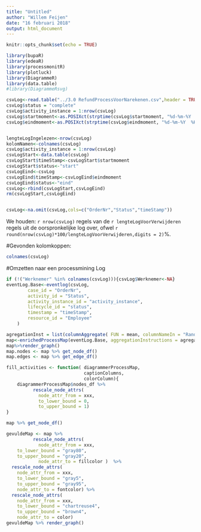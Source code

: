 ```yaml
---
title: "Untitled"
author: "Willem Feijen"
date: "16 februari 2018"
output: html_document
---
```


```r
knitr::opts_chunk$set(echo = TRUE)
```

```r
library(bupaR)
library(edeaR)
library(processmonitR)
library(plotluck)
library(DiagrammeR)
library(data.table)
#library(DiagrammeRsvg)

csvLog<-read.table("../3.0 RefundProcessVoorNarekenen.csv",header = TRUE, sep = ";",na = c("n.v.t.","onbekend"))
csvLog$status = "complete"
csvLog$activity_instance = 1:nrow(csvLog)
csvLog$startmoment<-as.POSIXct(strptime(csvLog$startmoment, "%d-%m-%Y  %H:%M"))
csvLog$eindmoment<-as.POSIXct(strptime(csvLog$eindmoment, "%d-%m-%Y  %H:%M"))


lengteLogIngelezen<-nrow(csvLog)
kolomNamen<-colnames(csvLog)
csvLog$activity_instance = 1:nrow(csvLog)
csvLogStart<-data.table(csvLog)
csvLogStart$timeStamp<-csvLogStart$startmoment
csvLogStart$status<-"start"
csvLogEind<-csvLog
csvLogEind$timeStamp<-csvLogEind$eindmoment
csvLogEind$status<-"eind"
csvLog<-rbind(csvLogStart,csvLogEind)
rm(csvLogStart,csvLogEind)


csvLog<-na.omit(csvLog,cols=c("OrderNr","Status","timeStamp"))
```
We houden: `r nrow(csvLog)` regels van de `r lengteLogVoorVerwijderen` regels uit de oorspronkelijke log over, ofwel `r round(nrow(csvLog)*100/lengteLogVoorVerwijderen,digits = 2)`%.

#Gevonden kolomkoppen:
```r
colnames(csvLog)
```

#Omzetten naar een processmining Log 
```r
if (!("Werknemer" %in% colnames(csvLog))){csvLog$Werknemer<-NA}
eventLog.Base<-eventlog(csvLog,
        case_id = "OrderNr",
        activity_id = "Status",
        activity_instance_id = "activity_instance",
        lifecycle_id = "status",
        timestamp = "timeStamp",
        resource_id = "Employee"
    )

```



```r
agregationInst = list(columnAggregate( FUN = mean, columnNameIn = "RandomWaarde1", columnNameOut = "xxx", edgeOperation = "to"))
map<-enrichedProcessMap(eventLog.Base, aggregationInstructions = agregationInst )
map%>%render_graph()
map.nodes <- map %>% get_node_df()
map.edges <- map %>% get_edge_df()
```
```r
fill_activities <- function( diagrammerProcessMap,
                             captionColumns,
                             colorColumn){
    diagrammerProcessMap$nodes_df %>%
          rescale_node_attrs(
            node_attr_from = xxx,
            to_lower_bound = 0,
            to_upper_bound = 1) 
}

map %>% get_node_df()

gevuldeMap <- map %>%
          rescale_node_attrs(
            node_attr_from = xxx,
    to_lower_bound = "gray80",
    to_upper_bound = "gray20",
            node_attr_to = fillcolor )  %>%
  rescale_node_attrs(
    node_attr_from = xxx,
    to_lower_bound = "gray5",
    to_upper_bound = "gray95",
    node_attr_to = fontcolor) %>%
  rescale_node_attrs(
    node_attr_from = xxx,
    to_lower_bound = "chartreuse4",
    to_upper_bound = "brown4",
    node_attr_to = color)
gevuldeMap %>% render_graph()

```

